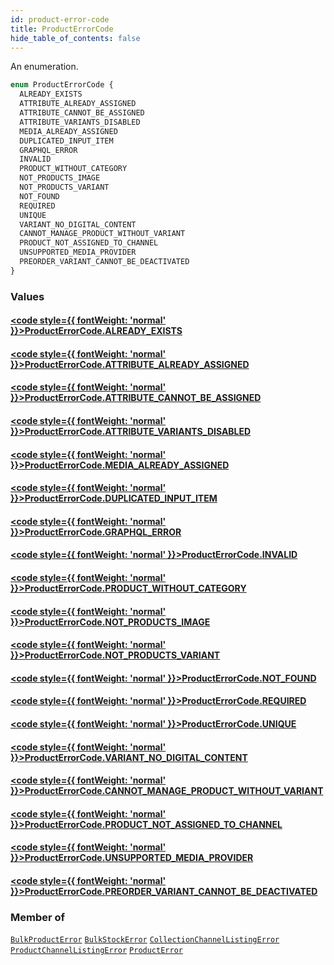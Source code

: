 ```yaml
---
id: product-error-code
title: ProductErrorCode
hide_table_of_contents: false
---
```








An enumeration.

```graphql
enum ProductErrorCode {
  ALREADY_EXISTS
  ATTRIBUTE_ALREADY_ASSIGNED
  ATTRIBUTE_CANNOT_BE_ASSIGNED
  ATTRIBUTE_VARIANTS_DISABLED
  MEDIA_ALREADY_ASSIGNED
  DUPLICATED_INPUT_ITEM
  GRAPHQL_ERROR
  INVALID
  PRODUCT_WITHOUT_CATEGORY
  NOT_PRODUCTS_IMAGE
  NOT_PRODUCTS_VARIANT
  NOT_FOUND
  REQUIRED
  UNIQUE
  VARIANT_NO_DIGITAL_CONTENT
  CANNOT_MANAGE_PRODUCT_WITHOUT_VARIANT
  PRODUCT_NOT_ASSIGNED_TO_CHANNEL
  UNSUPPORTED_MEDIA_PROVIDER
  PREORDER_VARIANT_CANNOT_BE_DEACTIVATED
}
```


### Values

#### [<code style={{ fontWeight: 'normal' }}>ProductErrorCode.<b>ALREADY_EXISTS</b></code>](#) 
> 
> 

#### [<code style={{ fontWeight: 'normal' }}>ProductErrorCode.<b>ATTRIBUTE_ALREADY_ASSIGNED</b></code>](#) 
> 
> 

#### [<code style={{ fontWeight: 'normal' }}>ProductErrorCode.<b>ATTRIBUTE_CANNOT_BE_ASSIGNED</b></code>](#) 
> 
> 

#### [<code style={{ fontWeight: 'normal' }}>ProductErrorCode.<b>ATTRIBUTE_VARIANTS_DISABLED</b></code>](#) 
> 
> 

#### [<code style={{ fontWeight: 'normal' }}>ProductErrorCode.<b>MEDIA_ALREADY_ASSIGNED</b></code>](#) 
> 
> 

#### [<code style={{ fontWeight: 'normal' }}>ProductErrorCode.<b>DUPLICATED_INPUT_ITEM</b></code>](#) 
> 
> 

#### [<code style={{ fontWeight: 'normal' }}>ProductErrorCode.<b>GRAPHQL_ERROR</b></code>](#) 
> 
> 

#### [<code style={{ fontWeight: 'normal' }}>ProductErrorCode.<b>INVALID</b></code>](#) 
> 
> 

#### [<code style={{ fontWeight: 'normal' }}>ProductErrorCode.<b>PRODUCT_WITHOUT_CATEGORY</b></code>](#) 
> 
> 

#### [<code style={{ fontWeight: 'normal' }}>ProductErrorCode.<b>NOT_PRODUCTS_IMAGE</b></code>](#) 
> 
> 

#### [<code style={{ fontWeight: 'normal' }}>ProductErrorCode.<b>NOT_PRODUCTS_VARIANT</b></code>](#) 
> 
> 

#### [<code style={{ fontWeight: 'normal' }}>ProductErrorCode.<b>NOT_FOUND</b></code>](#) 
> 
> 

#### [<code style={{ fontWeight: 'normal' }}>ProductErrorCode.<b>REQUIRED</b></code>](#) 
> 
> 

#### [<code style={{ fontWeight: 'normal' }}>ProductErrorCode.<b>UNIQUE</b></code>](#) 
> 
> 

#### [<code style={{ fontWeight: 'normal' }}>ProductErrorCode.<b>VARIANT_NO_DIGITAL_CONTENT</b></code>](#) 
> 
> 

#### [<code style={{ fontWeight: 'normal' }}>ProductErrorCode.<b>CANNOT_MANAGE_PRODUCT_WITHOUT_VARIANT</b></code>](#) 
> 
> 

#### [<code style={{ fontWeight: 'normal' }}>ProductErrorCode.<b>PRODUCT_NOT_ASSIGNED_TO_CHANNEL</b></code>](#) 
> 
> 

#### [<code style={{ fontWeight: 'normal' }}>ProductErrorCode.<b>UNSUPPORTED_MEDIA_PROVIDER</b></code>](#) 
> 
> 

#### [<code style={{ fontWeight: 'normal' }}>ProductErrorCode.<b>PREORDER_VARIANT_CANNOT_BE_DEACTIVATED</b></code>](#) 
> 
> 



### Member of

[`BulkProductError`](../../../developer/api-reference/objects/bulk-product-error)  <Badge class="secondary" text="object"/><Bullet />[`BulkStockError`](../../../developer/api-reference/objects/bulk-stock-error)  <Badge class="secondary" text="object"/><Bullet />[`CollectionChannelListingError`](../../../developer/api-reference/objects/collection-channel-listing-error)  <Badge class="secondary" text="object"/><Bullet />[`ProductChannelListingError`](../../../developer/api-reference/objects/product-channel-listing-error)  <Badge class="secondary" text="object"/><Bullet />[`ProductError`](../../../developer/api-reference/objects/product-error)  <Badge class="secondary" text="object"/>



